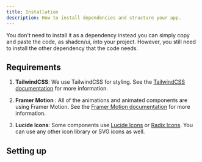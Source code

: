 ```yaml
---
title: Installation
description: How to install dependencies and structure your app.
---
```


You don't need to install it as a dependency instead you can simply copy and paste the code, as shadcn/ui, into your project. However, you still need to install the other dependency that the code needs.

## Requirements

1. **TailwindCSS**: We use TailwindCSS for styling. See the [TailwindCSS documentation](https://tailwindcss.com/docs/installation) for more information.

2. **Framer Motion** : All of the animations and animated components are using Framer Motion. See the [Framer Motion documentation](https://www.framer.com/api/motion/) for more information.

3. **Lucide Icons**: Some components use [Lucide Icons](https://lucide.dev/guide/packages/lucide-react) or [Radix Icons](https://radix-ui.com/icons). You can use any other icon library or SVG icons as well.

## Setting up
